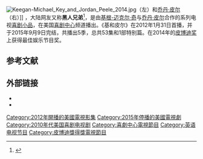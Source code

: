 {{Notability Unreferenced|time=2020-08-02T04:25:44+00:00}}
{{NoteTA
|1=zh-cn:基和皮尔;zh-tw:阿奇與阿皮;
|T=zh-cn:基和皮尔;zh-tw:阿奇與阿皮;
}}
{{电视节目信息框
| 名称 = 基和皮尔
| 类型 = 喜剧小品
| 英文名称 = ''Key & Peele''
| 别名 = 黑人兄弟
| 开创 = [[基根-迈克尔·奇|基根-迈克尔·奇]]<br>[[乔丹·皮尔|乔丹·皮尔]]
| 主演 = 基根-迈克尔·奇<br>乔丹·皮尔
| 导演 = 
| 总导演 = 
| 播出国家1 = 美国
}}
[[Image:Keegan-Michael_Key_and_Jordan_Peele_2014.jpg|thumb]]（左）和[[乔丹·皮尔|乔丹·皮尔]]（右）]]
{{地区用词2|zh-cn='''基和皮尔'''|zh-tw='''阿奇與阿皮'''}}，大陆网友又称'''黑人兄弟'''<ref>{{Cite web|title=黑人兄弟：基和皮尔两个人就是一支球队，造型绝不重复，太强了吧|url=https://3g.163.com/v/video/VPTLC15C8.html|accessdate=2020-08-04|work=3g.163.com|language=zh|archive-date=2021-05-02|archive-url=https://web.archive.org/web/20210502073857/https://3g.163.com/v/video/VPTLC15C8.html}}</ref>，是由[[基根-迈克尔·奇|基根-迈克尔·奇]]与[[乔丹·皮尔|乔丹·皮尔]]合作的系列电视[[喜剧小品|喜剧小品]]，在美国[[喜剧中心|喜剧中心]]频道播出。《基和皮尔》在2012年1月31日首播，并于2015年9月9日完结，共播出5季，总共53集和1部特别篇。在2014年的[[皮博迪奖|皮博迪奖]]上获得最佳娱乐节目奖。

==参考文献==
{{reflist}}

== 外部链接 ==
* {{Official|https://www.cc.com/shows/key-and-peele}}
* {{IMDb title|tt1981558}}

{{Jordan Peele}}
{{黄金时段艾美奖最佳综艺系列节目－小品}}

{{DEFAULTSORT:Key & Peele}}
[[Category:2012年開播的美國電視影集|Category:2012年開播的美國電視影集]]
[[Category:2015年停播的美國電視劇|Category:2015年停播的美國電視劇]]
[[Category:2010年代美国喜剧电视剧|Category:2010年代美国喜剧电视剧]]
[[Category:喜劇中心電視節目|Category:喜劇中心電視節目]]
[[Category:英语电视节目|Category:英语电视节目]]
[[Category:皮博迪獎得獎電視節目|Category:皮博迪獎得獎電視節目]]